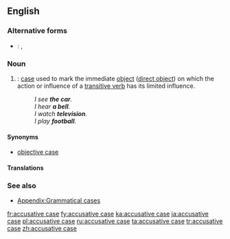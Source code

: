 ==English==
{{wikipedia}}

===Alternative forms===
* {{qualifier|abbreviation}}: {{l|en|A.}}, {{l|en|acc.}}

===Noun===
{{en-noun|head=[[accusative]] [[case]]}}

# {{context|grammar|lang=en}}: [[case]] used to mark the immediate [[object]] ([[direct object]]) on which the action or influence of a [[transitive verb]] has its limited influence.
#: ''I see '''the car'''.''
#: ''I hear '''a bell'''.''
#: ''I watch '''television'''.''
#: ''I play '''football'''.''

====Synonyms====
* [[objective case]]

====Translations====
{{trans-see|case used to mark the immediate object|accusative}}

===See also===
* [[Appendix:Grammatical cases]]

[[fr:accusative case]]
[[fy:accusative case]]
[[ka:accusative case]]
[[ja:accusative case]]
[[pl:accusative case]]
[[ru:accusative case]]
[[ta:accusative case]]
[[tr:accusative case]]
[[zh:accusative case]]